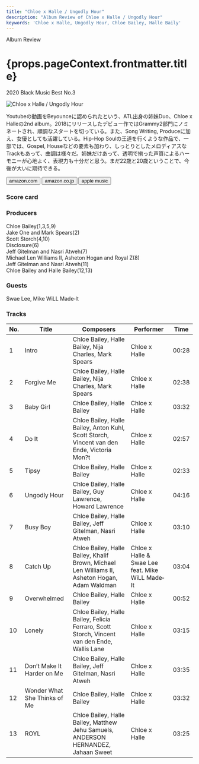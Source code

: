 ```yaml
---
title: "Chloe x Halle / Ungodly Hour"
description: "Album Review of Chloe x Halle / Ungodly Hour"
keywords: 'Chloe x Halle, Ungodly Hour, Chloe Bailey, Halle Baily'
---
```




<p className="largeP">Album Review</p>
<h1 className="h1--no--margin">{props.pageContext.frontmatter.title}</h1>
<p className="largeP"><Link to="/best50/2020/">2020 Black Music Best No.3</Link></p>

<Row  className="image-card-group">
	<Column colMd={"3"} colLg={"4"} noGutterMdLeft="">
       <ImageCard>

![Chloe x Halle / Ungodly Hour](../../images/cd/chloexhalle1L.jpg) 

</ImageCard>
	</Column>
	<Column colMd={"4"} colLg={"8"} noGutterMdLeft="">
	<p>
	Youtubeの動画をBeyounceに認められたという、ATL出身の姉妹Duo、Chloe x Halleの2nd album。2018にリリースしたデビュー作ではGrammy2部門にノミネートされ、順調なスタートを切っている。また、Song Writing, Produceに加え、女優としても活躍している。Hip-Hop Soulの王道を行くような作品で、一部では、Gospel, Houseなどの要素も加わり、しっとりとしたメロディアスなTrackもあって、曲調は様々だ。姉妹だけあって、透明で揃った声質によるハーモニーが心地よく、表現力も十分だと思う。まだ22歳と20歳ということで、今後が大いに期待できる。
	</p>
	<div>
	  <Button href="https://amzn.to/37ErDsX" kind="primary" size="small" renderIcon={ArrowUpRight24}>
      amazon.com
    </Button>
    <Button href="https://amzn.to/3jrEtx4" kind="secondary" size="small" renderIcon={ArrowUpRight24}>
      amazon.co.jp
    </Button>
		<Button href="https://apple.co/34tJDo1" kind="tertiary" size="small" renderIcon={ArrowUpRight24}>
      apple music
    </Button>
	</div>
	</Column>
</Row>
<Row >
	<Column colMd={"4"} colLg={"4"} noGutterMdLeft="">
<div>
  <h3>Score card</h3>
	<SliderJS1 value="5" />
  <SliderJS2 value="1" />
	<SliderJS3 value="1" />
  <SliderJS4 value="9" />
</div>
</Column>
<Column colMd={"8"} colLg={"8"} noGutterMdLeft="">
<div>
<h3>Producers</h3>
<p>
	Chloe Bailey(1,3,5,9)
  <br/>Jake One and Mark Spears(2)
  <br/>Scott Storch(4,10)
  <br/>Disclosure(6)
  <br/>Jeff Gitelman and Nasri Atweh(7)
  <br/>Michael Len Williams II, Asheton Hogan and Royal Z(8)
  <br/>Jeff Gitelman and Nasri Atweh(11)
  <br/>Chloe Bailey and Halle Bailey(12,13)
</p>
<h3>Guests</h3>
<p>
	Swae Lee, Mike WiLL Made‐It
</p>
</div>
</Column>
</Row>

<h3>Tracks</h3>

| No. |	 Title                       |	 Composers                                                                                    |	 Performer                                       | Time	 |
| --- |	---------------------------- | ---------------------------------------------------------------------------------------------- | ------------------------------------------------ | ----- |
|	1	  |	Intro                        | Chloe Bailey, Halle Bailey, Nija Charles, Mark Spears                                         	|	Chloe x Halle                                    | 00:28 |
|	2	  |	Forgive Me                   | Chloe Bailey, Halle Bailey, Nija Charles, Mark Spears                                         	|	Chloe x Halle                                    | 02:38 |
|	3	  |	Baby Girl                    | Chloe Bailey, Halle Bailey                                                                    	|	Chloe x Halle                                    | 03:32 |
|	4	  |	Do It                        | Chloe Bailey, Halle Bailey, Anton Kuhl, Scott Storch, Vincent van den Ende, Victoria Mon?t    	|	Chloe x Halle                                    | 02:57 |
|	5	  |	Tipsy                        | Chloe Bailey, Halle Bailey                                                                    	|	Chloe x Halle                                    | 02:33 |
|	6	  |	Ungodly Hour                 | Chloe Bailey, Halle Bailey, Guy Lawrence, Howard Lawrence                                     	|	Chloe x Halle                                    | 04:16 |
|	7	  |	Busy Boy                     | Chloe Bailey, Halle Bailey, Jeff Gitelman, Nasri Atweh                                        	|	Chloe x Halle                                    | 03:10 |
|	8	  |	Catch Up                     | Chloe Bailey, Halle Bailey, Khalif Brown, Michael Len Williams II, Asheton Hogan, Adam Waldman	|	Chloe x Halle & Swae Lee feat. Mike WiLL Made‐It | 03:04 |
|	9	  |	Overwhelmed                  | Chloe Bailey, Halle Bailey                                                                    	|	Chloe x Halle                                    | 00:52 |
|	10	|	Lonely                       | Chloe Bailey, Halle Bailey, Felicia Ferraro, Scott Storch, Vincent van den Ende, Wallis Lane  	|	Chloe x Halle                                    | 03:15 |
|	11	|	Don’t Make It Harder on Me 	 | Chloe Bailey, Halle Bailey, Jeff Gitelman, Nasri Atweh                                        	|	Chloe x Halle                                    | 03:35 |
|	12	|	Wonder What She Thinks of Me | Chloe Bailey, Halle Bailey                                                                    	|	Chloe x Halle                                    | 03:32 |
|	13	|	ROYL                         | Chloe Bailey, Halle Bailey, Matthew Jehu Samuels, ANDERSON HERNANDEZ, Jahaan Sweet            	|	Chloe x Halle                                    | 03:25 | 
